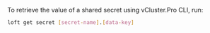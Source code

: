 To retrieve the value of a shared secret using vCluster.Pro CLI, run:

```bash
loft get secret [secret-name].[data-key]
```
